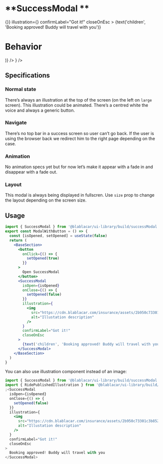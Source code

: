 

<Meta title="Screens/SuccessModal" />

# **SuccessModal **

<Canvas>
  <Story name="Default">
    <SuccessModal
      isOpen
      onClose={() => {}}
      illustration={<RidePublishedIllustration />}
      confirmLabel="Got it!"
      closeOnEsc
    >
      {text('children', 'Booking approved! Buddy will travel with you')}
    </SuccessModal>
  </Story>
</Canvas>

# **Behavior**

<Canvas>
  <Story name="with a HTML image">
    <ModalWithButton
      illustration={(
        <img
          src="https://cdn.blablacar.com/insurance/assets/2b950c73301c3b8526772644de550035.svg"
          alt="Illustation description"
        />
      )}
    />
  </Story>
  <Story name="with an illustration">
    <ModalWithButton illustration={<RidePublishedIllustration />} />
  </Story>
</Canvas>


## Specifications

### Normal state

There’s always an illustration at the top of the screen (on the left on `large` screen).
This illustration could be animated.
There’s a centred white the voice and always a generic button.

### Navigate

There’s no top bar in a success screen so user can’t go back. If the user is using the browser back we redirect him to the right page depending on the case.

### Animation

No animation specs yet but for now let’s make it appear with a fade in and disappear with a fade out.

### Layout

This modal is always being displayed in fullscren. Use `size` prop to change the layout depending on the screen size.

## Usage

```jsx
import { SuccessModal } from '@blablacar/ui-library/build/successModal'
export const ModalWithButton = () => {
  const [isOpened, setOpened] = useState(false)
  return (
    <BaseSection>
      <button
        onClick={() => {
          setOpened(true)
        }}
      >
        Open SuccessModal
      </button>
      <SuccessModal
        isOpen={isOpened}
        onClose={() => {
          setOpened(false)
        }}
        illustration={
          <img
            src="https://cdn.blablacar.com/insurance/assets/2b950c73301c3b8526772644de550035.svg"
            alt="Illustation description"
          />
        }
        confirmLabel="Got it!"
        closeOnEsc
      >
        {text('children', 'Booking approved! Buddy will travel with you')}
      </SuccessModal>
    </BaseSection>
  )
}
```

You can also use illustration component instead of an image:

```jsx
import { SuccessModal } from '@blablacar/ui-library/build/successModal'
import { RidePublishedIllustration } from '@blablacar/ui-library/build/illustration/ridePublished'
;<SuccessModal
  isOpen={isOpened}
  onClose={() => {
    setOpened(false)
  }}
  illustration={
    <img
      src="https://cdn.blablacar.com/insurance/assets/2b950c73301c3b8526772644de550035.svg"
      alt="Illustation description"
    />
  }
  confirmLabel="Got it!"
  closeOnEsc
>
  Booking approved! Buddy will travel with you
</SuccessModal>
```

<ArgsTable of={SuccessModal} />
